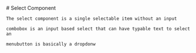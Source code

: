 
<Meta title="components/Select/Accessibility" />

<div>
    # Select Component

    The select component is a single selectable item without an input

    combobox is an input based select that can have typable text to select an

    menubutton is basically a dropdonw
</div>